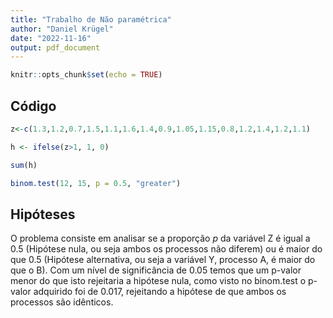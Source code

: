 ```yaml
---
title: "Trabalho de Não paramétrica"
author: "Daniel Krügel"
date: "2022-11-16"
output: pdf_document
---
```


```r
knitr::opts_chunk$set(echo = TRUE)
```

## Código

```r
z<-c(1.3,1.2,0.7,1.5,1.1,1.6,1.4,0.9,1.05,1.15,0.8,1.2,1.4,1.2,1.1)

h <- ifelse(z>1, 1, 0)

sum(h)

binom.test(12, 15, p = 0.5, "greater")
```

## Hipóteses

O problema consiste em analisar se a proporção *p* da variável Z é igual a 0.5 (Hipótese nula, ou seja ambos os processos não diferem) ou é maior do que 0.5 (Hipótese alternativa, ou seja a variável Y, processo A, é maior do que o B). Com um nível de significância de 0.05 temos que um p-valor menor do que isto rejeitaria a hipótese nula, como visto no binom.test o p-valor adquirido foi de 0.017, rejeitando a hipótese de que ambos os processos são idênticos.
